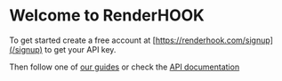 # Welcome to RenderHOOK

To get started create a free account at [https://renderhook.com/signup](/signup) to get your API key.

Then follow one of [our guides](/docs/guides) or check the [API documentation](/docs/api.md)
